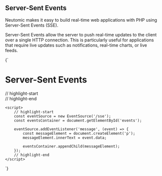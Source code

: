 
## Server-Sent Events

Neutomic makes it easy to build real-time web applications with PHP using Server-Sent Events (SSE).

Server-Sent Events allow the server to push real-time updates to the client over a single HTTP connection. This is particularly useful for applications that require live updates such as notifications, real-time charts, or live feeds.

<CodeBlock language="html" title="example.html">{`<!DOCTYPE html>
<html lang="en">
<head>
    <meta charset="UTF-8">
    <meta name="viewport" content="width=device-width, initial-scale=1.0">
    <title>Server-Sent Events Example</title>
</head>
<body>
    <div>
        <h1>Server-Sent Events</h1>
        // highlight-start
        <div id="events"></div>
        // highlight-end
    </div>

    <script>
        // highlight-start
        const eventSource = new EventSource('/sse');
        const eventsContainer = document.getElementById('events');

        eventSource.addEventListener('message', (event) => {
            const messageElement = document.createElement('p');
            messageElement.innerText = event.data;

            eventsContainer.appendChild(messageElement);
        });
        // highlight-end
    </script>
</body>
</html>`}</CodeBlock>
